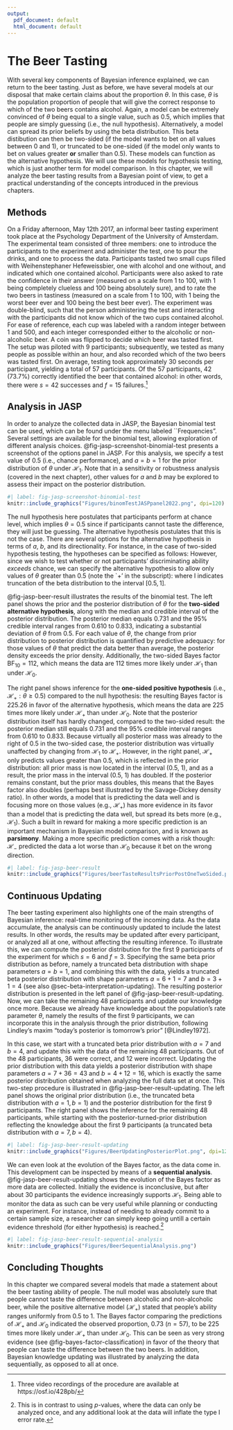 ```yaml
---
output:
  pdf_document: default
  html_document: default
---
```


# The Beer Tasting

With several key components of Bayesian inference explained, we can return to the beer tasting. Just as before, we have several models at our disposal that make certain claims about the proportion $\theta$. In this case, $\theta$ is the population proportion of people that will give the correct response to which of the two beers contains alcohol. Again, a model can be extremely convinced of $\theta$ being equal to a single value, such as $0.5$, which implies that people are simply guessing (i.e., the null hypothesis). Alternatively, a model can spread its prior beliefs by using the beta distribution. This beta distibution can then be two-sided (if the model wants to bet on all values between 0 and 1), or truncated to be one-sided (if the model only wants to bet on values greater **or** smaller than 0.5). These models can function as the alternative hypothesis. We will use these models for hypothesis testing, which is just another term for model comparison. In this chapter, we will analyze the beer tasting results from a Bayesian point of view, to get a practical understanding of the concepts introduced in the previous chapters.

## Methods

On a Friday afternoon, May 12th 2017, an informal beer tasting experiment took place at the Psychology Department of the University of Amsterdam. The experimental team consisted of three members: one to introduce the participants to the experiment and administer the test, one to pour the drinks, and one to process the data. Participants tasted two small cups filled with Weihenstephaner Hefeweissbier, one with alcohol and one without, and indicated which one contained alcohol. Participants were also asked to rate the confidence in their answer (measured on a scale from $1$ to $100$, with $1$ being completely clueless and $100$ being absolutely sure), and to rate the two beers in tastiness (measured on a scale from $1$ to $100$, with $1$ being the worst beer ever and $100$ being the best beer ever). The experiment was double-blind, such that the person administering the test and interacting with the participants did not know which of the two cups contained alcohol. For ease of reference, each cup was labeled with a random integer between $1$ and $500$, and each integer corresponded either to the alcoholic or non-alcoholic beer. A coin was flipped to decide which beer was tasted first. The setup was piloted with $9$ participants; subsequently, we tested as many people as possible within an hour, and also recorded which of the two beers was tasted first. On average, testing took approximately 30 seconds per participant, yielding a total of $57$ participants. Of the 57 participants, 42 ($73.7\%$) correctly identified the beer that contained alcohol: in other words, there were $s = 42$ successes and $f = 15$ failures.[^04-beer-1]

[^04-beer-1]: Three video recordings of the procedure are available at https://osf.io/428pb/

## Analysis in JASP

In order to analyze the collected data in JASP, the Bayesian binomial test can be used, which can be found under the menu labeled \`\`Frequencies". Several settings are available for the binomial test, allowing exploration of different analysis choices. @fig-jasp-screenshot-binomial-test presents a screenshot of the options panel in JASP. For this analysis, we specify a test value of $0.5$ (i.e., chance performance), and $a = b = 1$ for the prior distribution of $\theta$ under $\mathcal{H}_1$. Note that in a sensitivity or robustness analysis (covered in the next chapter), other values for $a$ and $b$ may be explored to assess their impact on the posterior distribution.

```r
#| label: fig-jasp-screenshot-binomial-test
knitr::include_graphics("Figures/binomTestJASPpanel2022.png", dpi=120) 
```

The null hypothesis here postulates that participants perform at chance level, which implies $\theta = 0.5$ since if participants cannot taste the difference, they will just be guessing. The alternative hypothesis postulates that this is not the case. There are several options for the alternative hypothesis in terms of $a$, $b$, and its directionality. For instance, in the case of two-sided hypothesis testing, the hypotheses can be specified as follows: \begin{equation*}
\mathcal{H}_0:  \theta = 0.5
\end{equation*} \begin{equation}
\mathcal{H}_1:  \theta \sim \text{beta}(1, 1)\text{.}
\label{eq:hypoSetupTwoSided}
\end{equation} However, since we wish to test whether or not participants' discriminating ability *exceeds* chance, we can specify the alternative hypothesis to allow only values of $\theta$ greater than $0.5$ (note the \`$+$' in the subscript): \begin{equation}
\mathcal{H}_+:  \theta \sim \text{beta}(1, 1) \text{I}  (0.5, 1)\text{,}
\label{eq:hypoSetup}
\end{equation} where I indicates truncation of the beta distribution to the interval $[0.5, 1]$.

@fig-jasp-beer-result illustrates the results of the binomial test. The left panel shows the prior and the posterior distribution of $\theta$ for the **two-sided alternative hypothesis**, along with the median and credible interval of the posterior distribution. The posterior median equals $0.731$ and the $95\%$ credible interval ranges from $0.610$ to $0.833$, indicating a substantial deviation of $\theta$ from $0.5$. For each value of $\theta$, the change from prior distribution to posterior distribution is quantified by predictive adequacy: for those values of $\theta$ that predict the data better than average, the posterior density exceeds the prior density. Additionally, the two-sided Bayes factor $\text{BF}_{10} = 112$, which means the data are 112 times more likely under $\mathcal{H}_1$ than under $\mathcal{H}_0$.

The right panel shows inference for the **one-sided positive hypothesis** (i.e., $\mathcal{H}_+: \theta \geq 0.5$) compared to the null hypothesis: the resulting Bayes factor is $225.26$ in favor of the alternative hypothesis, which means the data are $225$ times more likely under $\mathcal{H}_+$ than under $\mathcal{H}_0$. Note that the posterior distribution itself has hardly changed, compared to the two-sided result: the posterior median still equals $0.731$ and the $95\%$ credible interval ranges from $0.610$ to $0.833$. Because virtually all posterior mass was already to the right of $0.5$ in the two-sided case, the posterior distribution was virtually unaffected by changing from $\mathcal{H}_1$ to $\mathcal{H}_+$. However, in the right panel, $\mathcal{H}_+$ only predicts values greater than $0.5$, which is reflected in the prior distribution: all prior mass is now located in the interval $(0.5\text{, } 1)$, and as a result, the prior mass in the interval $(0.5\text{, } 1)$ has doubled. If the posterior remains constant, but the prior mass doubles, this means that the Bayes factor also doubles (perhaps best illustrated by the Savage-Dickey density ratio). In other words, a model that is predicting the data well and is focusing more on those values (e.g., $\mathcal{H}_+$) has more evidence in its favor than a model that is predicting the data well, but spread its bets more (e.g., $\mathcal{H}_1$). Such a built in reward for making a more specific prediction is an important mechanism in Bayesian model comparison, and is known as **parsimony**. Making a more specific prediction comes with a risk though: $\mathcal{H}_-$ predicted the data a lot worse than $\mathcal{H}_0$ because it bet on the wrong direction.

```r
#| label: fig-jasp-beer-result
knitr::include_graphics("Figures/beerTasteResultsPriorPostOneTwoSided.png") 
```

## Continuous Updating

The beer tasting experiment also highlights one of the main strengths of Bayesian inference: real-time monitoring of the incoming data. As the data accumulate, the analysis can be continuously updated to include the latest results. In other words, the results may be updated after every participant, or analyzed all at one, without affecting the resulting inference. To illustrate this, we can compute the posterior distribution for the first $9$ participants of the experiment for which $s = 6$ and $f = 3$. Specifying the same beta prior distribution as before, namely a truncated beta distribution with shape parameters $a = b = 1$, and combining this with the data, yields a truncated beta posterior distribution with shape parameters $a = 6 + 1 = 7$ and $b = 3 + 1 = 4$ (see also @sec-beta-interpretation-updating).\footnote{ 
The shape parameters of the beta posterior distribution can be obtained by summing the $a$ and $b$ parameters of the prior distribution with the observed number of successes and failures, respectively.} The resulting posterior distribution is presented in the left panel of @fig-jasp-beer-result-updating. Now, we can take the remaining 48 participants and update our knowledge once more. Because we already have knowledge about the population's rate parameter $\theta$, namely the results of the first 9 participants, we can incorporate this in the analysis through the prior distribution, following Lindley's maxim "today's posterior is tomorrow's prior" [@Lindley1972].

In this case, we start with a truncated beta prior distribution with $a = 7$ and $b = 4$, and update this with the data of the remaining 48 participants. Out of the 48 participants, 36 were correct, and 12 were incorrect. Updating the prior distribution with this data yields a posterior distribution with shape parameters $a = 7 + 36 = 43$ and $b = 4 + 12 = 16$, which is exactly the same posterior distribution obtained when analyzing the full data set at once. This two-step procedure is illustrated in @fig-jasp-beer-result-updating. The left panel shows the original prior distribution (i.e., the truncated beta distribution with $a = 1, b = 1$) and the posterior distribution for the first $9$ participants. The right panel shows the inference for the remaining $48$ participants, while starting with the posterior-turned-prior distribution reflecting the knowledge about the first $9$ participants (a truncated beta distribution with $a = 7, b = 4$).

```r
#| label: fig-jasp-beer-result-updating
knitr::include_graphics("Figures/BeerUpdatingPosteriorPlot.png", dpi=120) 
```

We can even look at the evolution of the Bayes factor, as the data come in. This development can be inspected by means of a **sequential analysis**. @fig-jasp-beer-result-updating shows the evolution of the Bayes factor as more data are collected. Initially the evidence is inconclusive, but after about $30$ participants the evidence increasingly supports $\mathcal{H}_1$. Being able to monitor the data as such can be very useful while planning or conducting an experiment. For instance, instead of needing to already commit to a certain sample size, a researcher can simply keep going untill a certain evidence threshold (for either hypothesis) is reached.[^04-beer-2]

[^04-beer-2]: This is in contrast to using $p$-values, where the data can only be analyzed once, and any additional look at the data will inflate the type I error rate.

```r
#| label: fig-jasp-beer-result-sequential-analysis
knitr::include_graphics("Figures/BeerSequentialAnalysis.png") 
```

## Concluding Thoughts

In this chapter we compared several models that made a statement about the beer tasting ability of people. The null model was absolutely sure that people cannot taste the difference between alcoholic and non-alcoholic beer, while the positive alternative model ($\mathcal{H}_+$) stated that people's ability ranges uniformly from 0.5 to 1. The Bayes factor comparing the predictions of $\mathcal{H}_+$ and $\mathcal{H}_0$ indicated the observed proportion, $0.73$ ($n = 57$), to be 225 times more likely under $\mathcal{H}_+$ than under $\mathcal{H}_0$. This can be seen as very strong evidence (see @fig-bayes-factor-classification) in favor of the theory that people can taste the difference between the two beers. In addition, Bayesian knowledge updating was illustrated by analyzing the data sequentially, as opposed to all at once.
